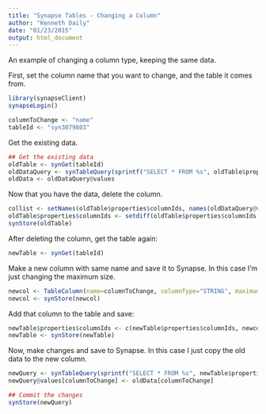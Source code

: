 ```yaml
---
title: "Synapse Tables - Changing a Column"
author: "Kenneth Daily"
date: "01/23/2015"
output: html_document
---
```


An example of changing a column type, keeping the same data.

First, set the column name that you want to change, and the table it comes from.

```r
library(synapseClient)
synapseLogin()
```


```r
columnToChange <- "name"
tableId <- "syn3079803"
```

Get the existing data.

```r
## Get the existing data
oldTable <- synGet(tableId)
oldDataQuery <- synTableQuery(sprintf("SELECT * FROM %s", oldTable$properties$id))
oldData <- oldDataQuery@values
```

Now that you have the data, delete the column.

```r
collist <- setNames(oldTable$properties$columnIds, names(oldDataQuery@values))
oldTable$properties$columnIds <- setdiff(oldTable$properties$columnIds, collist[columnToChange])
synStore(oldTable)
```

After deleting the column, get the table again:

```r
newTable <- synGet(tableId)
```

Make a new column with same name and save it to Synapse. In this case I'm just changing the maximum size.

```r
newcol <- TableColumn(name=columnToChange, columnType="STRING", maximumSize=50, defaultValue="")
newcol <- synStore(newcol)
```

Add that column to the table and save:

```r

newTable$properties$columnIds <- c(newTable$properties$columnIds, newcol@id)
newTable <- synStore(newTable)

```

Now, make changes and save to Synapse. In this case I just copy the old data to the new column.

```r
newQuery <- synTableQuery(sprintf("SELECT * FROM %s", newTable$properties$id))
newQuery@values[columnToChange] <- oldData[columnToChange]

## Commit the changes
synStore(newQuery)
```
